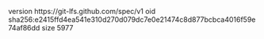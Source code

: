 version https://git-lfs.github.com/spec/v1
oid sha256:e2415ffd4ea541e310d270d079dc7e0e21474c8d877bcbca4016f59e74af86dd
size 5977
